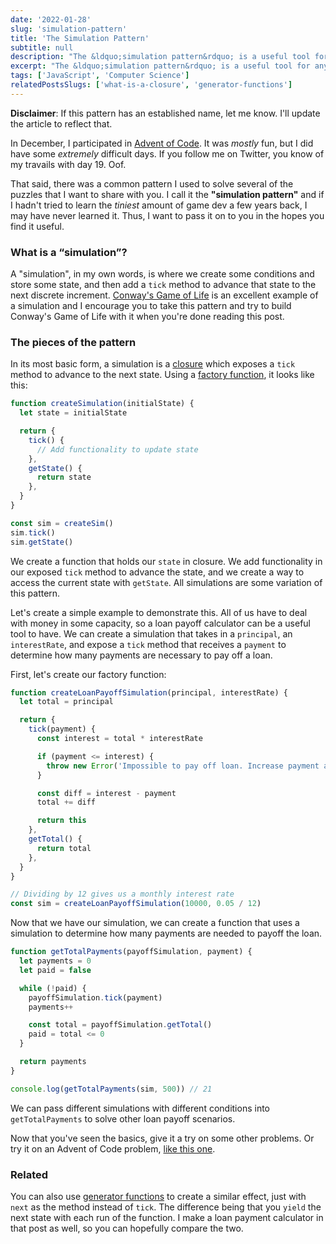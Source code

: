 ```yaml
---
date: '2022-01-28'
slug: 'simulation-pattern'
title: 'The Simulation Pattern'
subtitle: null
description: "The &ldquo;simulation pattern&rdquo; is a useful tool for anyone's programming repertoire. Let's learn how to use it on almost any state problem that advances by discrete increments."
excerpt: "The &ldquo;simulation pattern&rdquo; is a useful tool for anyone's programming repertoire. Let's learn how to use it on almost any state problem that advances by discrete increments."
tags: ['JavaScript', 'Computer Science']
relatedPostsSlugs: ['what-is-a-closure', 'generator-functions']
---
```


**Disclaimer**: If this pattern has an established name, let me know. I'll update the article to reflect that.

In December, <Marker content="And some of January..." /> I participated in [Advent of Code](https://adventofcode.com). It was _mostly_ fun, but I did have some _extremely_ difficult days. If you follow me on Twitter, you know of my travails with day 19. Oof.

That said, there was a common pattern I used to solve several of the puzzles that I want to share with you. I call it the **"simulation pattern"** and if I hadn't tried to learn the _tiniest_ amount of game dev a few years back, I may have never learned it. Thus, I want to pass it on to you in the hopes you find it useful.

### What is a &ldquo;simulation&rdquo;?

A "simulation", in my own words, is where we create some conditions and store some state, and then add a `tick` method to advance that state to the next discrete increment. [Conway's Game of Life](https://en.wikipedia.org/wiki/Conway%27s_Game_of_Life) is an excellent example of a simulation and I encourage you to take this pattern and try to build Conway's Game of Life with it when you're done reading this post.

### The pieces of the pattern

In its most basic form, a simulation is a [closure](/what-is-a-closure) which exposes a `tick` method to advance to the next state. Using a [factory function](/what-is-a-factory-function), it looks like this:

```javascript
function createSimulation(initialState) {
  let state = initialState

  return {
    tick() {
      // Add functionality to update state
    },
    getState() {
      return state
    },
  }
}

const sim = createSim()
sim.tick()
sim.getState()
```

We create a function that holds our `state` in closure. We add functionality in our exposed `tick` method to advance the state, and we create a way to access the current state with `getState`. All simulations are some variation of this pattern.

Let's create a simple example to demonstrate this. All of us have to deal with money in some capacity, so a loan payoff calculator can be a useful tool to have. We can create a simulation that takes in a `principal`, an `interestRate`, and expose a `tick` method that receives a `payment` to determine how many payments are necessary to pay off a loan.

First, let's create our factory function:

```javascript
function createLoanPayoffSimulation(principal, interestRate) {
  let total = principal

  return {
    tick(payment) {
      const interest = total * interestRate

      if (payment <= interest) {
        throw new Error('Impossible to pay off loan. Increase payment amount.')
      }

      const diff = interest - payment
      total += diff

      return this
    },
    getTotal() {
      return total
    },
  }
}

// Dividing by 12 gives us a monthly interest rate
const sim = createLoanPayoffSimulation(10000, 0.05 / 12)
```

Now that we have our simulation, we can create a function that uses a simulation to determine how many payments are needed to payoff the loan.

```javascript
function getTotalPayments(payoffSimulation, payment) {
  let payments = 0
  let paid = false

  while (!paid) {
    payoffSimulation.tick(payment)
    payments++

    const total = payoffSimulation.getTotal()
    paid = total <= 0
  }

  return payments
}

console.log(getTotalPayments(sim, 500)) // 21
```

We can pass different simulations with different conditions into `getTotalPayments` to solve other loan payoff scenarios.

Now that you've seen the basics, give it a try on some other problems. Or try it on an Advent of Code problem, [like this one](https://adventofcode.com/2021/day/5).

### Related

You can also use [generator functions](/generator-functions) to create a similar effect, just with `next` as the method instead of `tick`. The difference being that you `yield` the next state with each run of the function. I make a loan payment calculator in that post as well, so you can hopefully compare the two.
